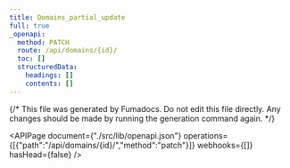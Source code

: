 ```yaml
---
title: Domains_partial_update
full: true
_openapi:
  method: PATCH
  route: /api/domains/{id}/
  toc: []
  structuredData:
    headings: []
    contents: []
---
```

{/* This file was generated by Fumadocs. Do not edit this file directly. Any changes should be made by running the generation command again. */\}

<APIPage document={"./src/lib/openapi.json"} operations={[{"path":"/api/domains/{id}/","method":"patch"}]} webhooks={[]} hasHead={false} />
